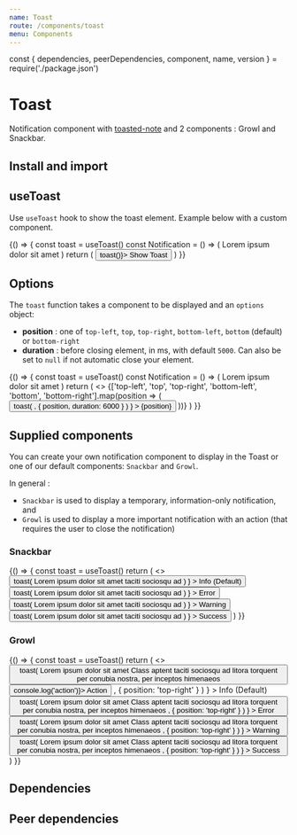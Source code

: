 ```yaml
---
name: Toast
route: /components/toast
menu: Components
---
```


const { dependencies, peerDependencies, component, name, version } = require('./package.json')

# Toast

<TagVersion version={version} name={name} />

Notification component with [toasted-note](https://toasted-notes.netlify.com) and 2 components : Growl and Snackbar.

## Install and import

<Usage component={component} name={name} peerDependencies={peerDependencies} />

## useToast

Use `useToast` hook to show the toast element. Example below with a custom component.

<Playground>
  {() => {
    const toast = useToast()
    const Notification = () => (
      <Box
        backgroundColor="light.900"
        borderWidth="1px"
        borderStyle="solid"
        borderColor="nude.300"
        borderRadius="sm"
        padding="sm"
      >
        Lorem ipsum dolor sit amet
      </Box>
    )
    return (
      <Button onClick={() => toast(<Notification />)}>
        Show Toast
      </Button>
    )
}}

</Playground>

## Options

The `toast` function takes a component to be displayed and an `options` object:

- **position** : one of `top-left`, `top`, `top-right`, `bottom-left`, `bottom` (default) or `bottom-right`
- **duration** : before closing element, in ms, with default `5000`. Can also be set to `null` if not automatic close your element.

<Playground>
  {() => {
    const toast = useToast()
    const Notification = () => (
      <Box
        backgroundColor="light.900"
        borderWidth="1px"
        borderStyle="solid"
        borderColor="nude.300"
        borderRadius="sm"
        padding="sm"
      >
        Lorem ipsum dolor sit amet
      </Box>
    )
    return (
      <>
        {['top-left', 'top', 'top-right', 'bottom-left', 'bottom', 'bottom-right'].map(position => (
          <Button
            key={position}
            onClick={() =>
              toast(
                <Notification />,
                { position, duration: 6000 }
              )
            }
          >
            {position}
          </Button>
        ))}
      </>
    )
}}

</Playground>

## Supplied components

You can create your own notification component to display in the Toast or one of our default components: `Snackbar` and `Growl`.

In general :

- `Snackbar` is used to display a temporary, information-only notification, and
- `Growl` is used to display a more important notification with an action (that requires the user to close the notification)

### Snackbar

<Playground>
  {() => {
    const toast = useToast()
    return (
      <>
        <Button
          onClick={() =>
            toast(
              <Toast.Snackbar>
                <CelebrateIcon />
                <span>Lorem ipsum dolor sit amet taciti sociosqu ad</span>
              </Toast.Snackbar>
            )
          }
        >
          Info (Default)
        </Button>
        <Button
          onClick={() =>
            toast(
              <Toast.Snackbar variant="error">
                <NegativeIcon />
                <span>Lorem ipsum dolor sit amet taciti sociosqu ad</span>
              </Toast.Snackbar>
            )
          }
        >
          Error
        </Button>
        <Button
          onClick={() =>
            toast(
              <Toast.Snackbar variant="warning">
                <MegaphoneIcon />
                <span>Lorem ipsum dolor sit amet taciti sociosqu ad</span>
              </Toast.Snackbar>
            )
          }
        >
          Warning
        </Button>
        <Button
          onClick={() =>
            toast(
              <Toast.Snackbar variant="success">
                <CheckIcon />
                <span>Lorem ipsum dolor sit amet taciti sociosqu ad</span>
              </Toast.Snackbar>
            )
          }
        >
          Success
        </Button>
      </>
    )
  }}
</Playground>

### Growl

<Playground>
  {() => {
    const toast = useToast()
    return (
      <>
        <Button
          onClick={() =>
            toast(
              <Toast.Growl>
                <Toast.Title>
                  <CelebrateIcon /> Lorem ipsum dolor sit amet
                </Toast.Title>
                Class aptent taciti sociosqu ad litora torquent per conubia nostra, per inceptos
                himenaeos
                <Box mt="sm">
                  <Button size="sm" variant="secondary" onClick={() => console.log('action')}>
                    Action
                  </Button>
                </Box>
              </Toast.Growl>,
              { position: 'top-right' }
            )
          }
        >
          Info (Default)
        </Button>
        <Button
          onClick={() =>
            toast(
              <Toast.Growl>
                <Toast.Title variant="error">
                  <NegativeIcon /> Lorem ipsum dolor sit amet
                </Toast.Title>
                Class aptent taciti sociosqu ad litora torquent per conubia nostra, per inceptos
                himenaeos
              </Toast.Growl>,
              { position: 'top-right' }
            )
          }
        >
          Error
        </Button>
        <Button
          onClick={() =>
            toast(
              <Toast.Growl>
                <Toast.Title variant="warning">
                  <MegaphoneIcon /> Lorem ipsum dolor sit amet
                </Toast.Title>
                Class aptent taciti sociosqu ad litora torquent per conubia nostra, per inceptos
                himenaeos
              </Toast.Growl>,
              { position: 'top-right' }
            )
          }
        >
          Warning
        </Button>
        <Button
          onClick={() =>
            toast(
              <Toast.Growl>
                <Toast.Title variant="success">
                  <CheckIcon /> Lorem ipsum dolor sit amet
                </Toast.Title>
                Class aptent taciti sociosqu ad litora torquent per conubia nostra, per inceptos
                himenaeos
              </Toast.Growl>,
              { position: 'top-right' }
            )
          }
        >
          Success
        </Button>
      </>
    )
}}

</Playground>

## Dependencies

<Dependencies dependencies={dependencies} />

## Peer dependencies

<Dependencies dependencies={peerDependencies} />
